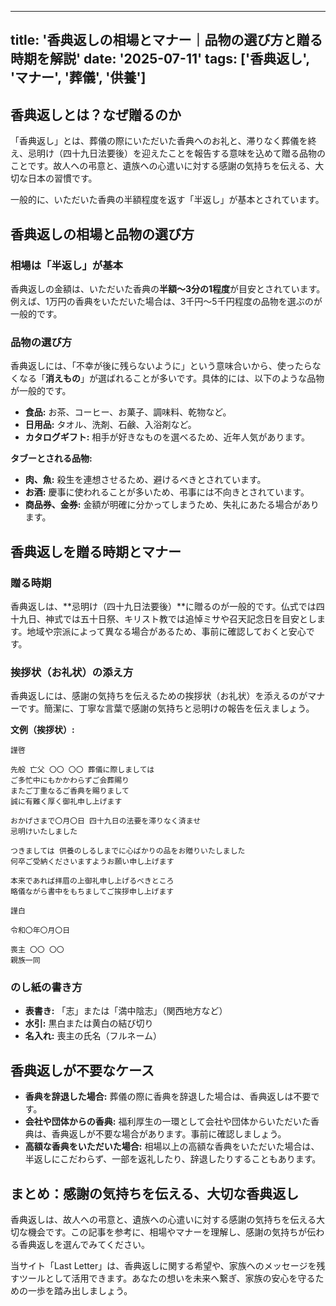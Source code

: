 
---
title: '香典返しの相場とマナー｜品物の選び方と贈る時期を解説'
date: '2025-07-11'
tags: ['香典返し', 'マナー', '葬儀', '供養']
---

## 香典返しとは？なぜ贈るのか

「香典返し」とは、葬儀の際にいただいた香典へのお礼と、滞りなく葬儀を終え、忌明け（四十九日法要後）を迎えたことを報告する意味を込めて贈る品物のことです。故人への弔意と、遺族への心遣いに対する感謝の気持ちを伝える、大切な日本の習慣です。

一般的に、いただいた香典の半額程度を返す「半返し」が基本とされています。

## 香典返しの相場と品物の選び方

### 相場は「半返し」が基本

香典返しの金額は、いただいた香典の**半額〜3分の1程度**が目安とされています。例えば、1万円の香典をいただいた場合は、3千円〜5千円程度の品物を選ぶのが一般的です。

### 品物の選び方

香典返しには、「不幸が後に残らないように」という意味合いから、使ったらなくなる「**消えもの**」が選ばれることが多いです。具体的には、以下のような品物が一般的です。

*   **食品:** お茶、コーヒー、お菓子、調味料、乾物など。
*   **日用品:** タオル、洗剤、石鹸、入浴剤など。
*   **カタログギフト:** 相手が好きなものを選べるため、近年人気があります。

**タブーとされる品物:**

*   **肉、魚:** 殺生を連想させるため、避けるべきとされています。
*   **お酒:** 慶事に使われることが多いため、弔事には不向きとされています。
*   **商品券、金券:** 金額が明確に分かってしまうため、失礼にあたる場合があります。

## 香典返しを贈る時期とマナー

### 贈る時期

香典返しは、**忌明け（四十九日法要後）**に贈るのが一般的です。仏式では四十九日、神式では五十日祭、キリスト教では追悼ミサや召天記念日を目安とします。地域や宗派によって異なる場合があるため、事前に確認しておくと安心です。

### 挨拶状（お礼状）の添え方

香典返しには、感謝の気持ちを伝えるための挨拶状（お礼状）を添えるのがマナーです。簡潔に、丁寧な言葉で感謝の気持ちと忌明けの報告を伝えましょう。

**文例（挨拶状）:**

```
謹啓

先般 亡父 〇〇 〇〇 葬儀に際しましては
ご多忙中にもかかわらずご会葬賜り
またご丁重なるご香典を賜りまして
誠に有難く厚く御礼申し上げます

おかげさまで〇月〇日 四十九日の法要を滞りなく済ませ
忌明けいたしました

つきましては 供養のしるしまでに心ばかりの品をお贈りいたしました
何卒ご受納くださいますようお願い申し上げます

本来であれば拝眉の上御礼申し上げるべきところ
略儀ながら書中をもちましてご挨拶申し上げます

謹白

令和〇年〇月〇日

喪主 〇〇 〇〇
親族一同
```

### のし紙の書き方

*   **表書き:** 「志」または「満中陰志」（関西地方など）
*   **水引:** 黒白または黄白の結び切り
*   **名入れ:** 喪主の氏名（フルネーム）

## 香典返しが不要なケース

*   **香典を辞退した場合:** 葬儀の際に香典を辞退した場合は、香典返しは不要です。
*   **会社や団体からの香典:** 福利厚生の一環として会社や団体からいただいた香典は、香典返しが不要な場合があります。事前に確認しましょう。
*   **高額な香典をいただいた場合:** 相場以上の高額な香典をいただいた場合は、半返しにこだわらず、一部を返礼したり、辞退したりすることもあります。

## まとめ：感謝の気持ちを伝える、大切な香典返し

香典返しは、故人への弔意と、遺族への心遣いに対する感謝の気持ちを伝える大切な機会です。この記事を参考に、相場やマナーを理解し、感謝の気持ちが伝わる香典返しを選んでみてください。

当サイト「Last Letter」は、香典返しに関する希望や、家族へのメッセージを残すツールとして活用できます。あなたの想いを未来へ繋ぎ、家族の安心を守るための一歩を踏み出しましょう。
